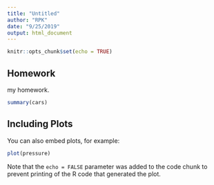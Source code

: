 ```yaml
---
title: "Untitled"
author: "RPK"
date: "9/25/2019"
output: html_document
---
```


```r
knitr::opts_chunk$set(echo = TRUE)
```

## Homework

my homework.  

```r
summary(cars)
```

## Including Plots

You can also embed plots, for example:

```r
plot(pressure)
```

Note that the `echo = FALSE` parameter was added to the code chunk to prevent printing of the R code that generated the plot.
